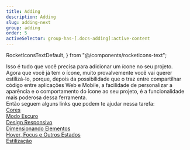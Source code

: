 ```yaml
---
title: Adding
description: Adding
slug: adding-next
group: adding
order: 5
activeSelector: group-has-[.docs-adding]:active-content
---
```


  RocketIconsTextDefault,
} from "@/components/rocketicons-text";

Isso é tudo que você precisa para adicionar um ícone no seu projeto.
<br />
Agora que você já tem o ícone, muito provalvemente você vai querer estilizá-lo, porque, depois da possibilidade que
o <RocketIconsTextDefault /> traz entre compartilhar código entre aplicações Web e Mobile, a facilidade de personalizar
a aparência e o comportamento do ícone ao seu projeto, é a funcionalidade mais poderosa dessa ferramenta.
<br />
Então seguem alguns links que podem te ajudar nessa tarefa:
<br />
[Cores](./cores)  
[Modo Escuro](./modo-escuro)  
[Design Responsivo](./design-responsivo)  
[Dimensionando Elementos](./dimensionando-elementos)  
[Hover, Focus e Outros Estados](./estados)  
[Estilização](./estilizando)
